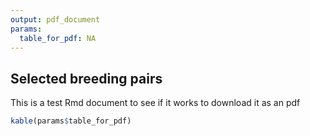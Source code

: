 ```yaml
---
output: pdf_document
params:
  table_for_pdf: NA
---
```


## Selected breeding pairs

This is a test Rmd document to see if it works to download it as an pdf

```r
kable(params$table_for_pdf)
```


